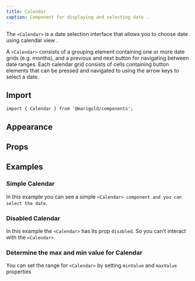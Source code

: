 ```yaml
---
title: Calendar
caption: Component for displaying and selecting date .
---
```


The `<Calendar>` is a date selection interface that allows you to choose date using calendar view .

A `<Calendar>` consists of a grouping element containing one or more date grids (e.g. months), and a previous and next button for navigating between date ranges. Each calendar grid consists of cells containing button elements that can be pressed and navigated to using the arrow keys to select a date.

## Import

```tsx
import { Calendar } from '@marigold/components';
```

## Appearance

<AppearanceTable component={title} />

## Props

<PropsTable component={title} />

## Examples

### Simple Calendar

In this example you can see a simple `<Calendar> component and you can select the date`.

<ComponentDemo file="./basic-calendar.demo.tsx" />

### Disabled Calendar

In this example the `<Calendar>` has its prop `disabled`. So you can't interact with the `<Calendar>`.

<ComponentDemo file="./disabled-calendar.demo.tsx" />

### Determine the max and min value for Calendar

You can set the range for `<Calendar>` by setting `minValue` and `maxValue` properties

<ComponentDemo file="./range-calendar.demo.tsx" />
